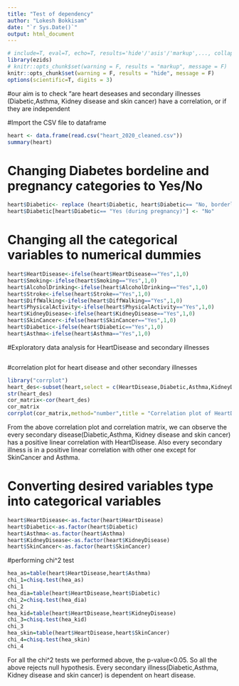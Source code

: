 ```yaml
---
title: "Test of dependency"
author: "Lokesh Bokkisam"
date: "`r Sys.Date()`"
output: html_document
---
```


```r
# include=T, eval=T, echo=T, results='hide'/'asis'/'markup',..., collapse=F, warning=T, message=T, error=T, cache=T, fig.width=6, fig.height=4, fig.dim=c(6,4) #inches, fig.align='left'/'center','right', 
library(ezids)
# knitr::opts_chunk$set(warning = F, results = "markup", message = F)
knitr::opts_chunk$set(warning = F, results = "hide", message = F)
options(scientific=T, digits = 3) 
```
#our aim is to check "are heart deseases and secondary illnesses (Diabetic,Asthma, Kidney disease and skin cancer) have a correlation, or if they are independent

#Import the CSV file to dataframe
```r
heart <- data.frame(read.csv("heart_2020_cleaned.csv"))
summary(heart)
```
# Changing Diabetes bordeline and pregnancy categories to Yes/No
```r
heart$Diabetic<- replace (heart$Diabetic, heart$Diabetic== "No, borderline diabetes" , "Yes")
heart$Diabetic[heart$Diabetic== "Yes (during pregnancy)"] <- "No"  
```
# Changing all the categorical variables to numerical dummies 
```r
heart$HeartDisease<-ifelse(heart$HeartDisease=="Yes",1,0)
heart$Smoking<-ifelse(heart$Smoking=="Yes",1,0)
heart$AlcoholDrinking<-ifelse(heart$AlcoholDrinking=="Yes",1,0)
heart$Stroke<-ifelse(heart$Stroke=="Yes",1,0)
heart$DiffWalking<-ifelse(heart$DiffWalking=="Yes",1,0)
heart$PhysicalActivity<-ifelse(heart$PhysicalActivity=="Yes",1,0)
heart$KidneyDisease<-ifelse(heart$KidneyDisease=="Yes",1,0)
heart$SkinCancer<-ifelse(heart$SkinCancer=="Yes",1,0)
heart$Diabetic<-ifelse(heart$Diabetic=="Yes",1,0)
heart$Asthma<-ifelse(heart$Asthma=="Yes",1,0)
```
#Exploratory data analysis for HeartDisease and secondary illnesses
```r


```
#correlation plot for heart disease and other secondary illnesses
```r
library("corrplot")
heart_des<-subset(heart,select = c(HeartDisease,Diabetic,Asthma,KidneyDisease,SkinCancer))
str(heart_des)
cor_matrix<-cor(heart_des)
cor_matrix
corrplot(cor_matrix,method="number",title = "Correlation plot of HeartDisease and secondary illnesses",mar = c(0,0,1,0))
```
From the above correlation plot and correlation matrix, we can observe the every secondary disease(Diabetic,Asthma, Kidney disease and skin cancer) has a positive linear correlation with HeartDisease. Also every secondary illness is in a positive linear correlation with other one except for SkinCancer and Asthma.

# Converting desired variables type into categorical variables
```r
heart$HeartDisease<-as.factor(heart$HeartDisease)
heart$Diabetic<-as.factor(heart$Diabetic)
heart$Asthma<-as.factor(heart$Asthma)
heart$KidneyDisease<-as.factor(heart$KidneyDisease)
heart$SkinCancer<-as.factor(heart$SkinCancer)
```

#performing chi^2 test
```r
hea_as=table(heart$HeartDisease,heart$Asthma)
chi_1=chisq.test(hea_as)
chi_1
hea_dia=table(heart$HeartDisease,heart$Diabetic)
chi_2=chisq.test(hea_dia)
chi_2
hea_kid=table(heart$HeartDisease,heart$KidneyDisease)
chi_3=chisq.test(hea_kid)
chi_3
hea_skin=table(heart$HeartDisease,heart$SkinCancer)
chi_4=chisq.test(hea_skin)
chi_4
```
For all the chi^2 tests we performed above, the p-value<0.05. So all the above rejects null hypothesis. Every secondary illness(Diabetic,Asthma, Kidney disease and skin cancer) is dependent on heart disease.

